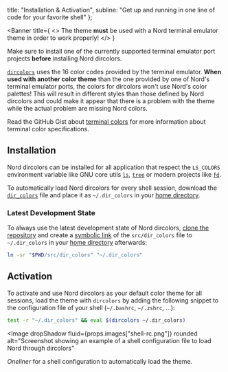 

  title: "Installation & Activation",
  subline: "Get up and running in one line of code for your favorite shell"
};

<ShrinkedWidth value={25}>

<SpaceBox mTop={4} mBottom={4}>
  <WindowCode />
</SpaceBox>

</ShrinkedWidth>

<ShrinkedWidth value={80}>

<WIPNotice />

<Banner
  title={
    <>
      The theme <strong>must</strong> be used with a <Link to={ROUTE_PORTS}>Nord terminal emulator theme</Link> in order to work properly!
    </>
  }
>
  Make sure to install one of the currently supported <Link to={ROUTE_PORTS}>terminal emulator port projects</Link> <strong>before</strong> installing Nord dircolors.

[`dircolors`][gnu-docs-dircolors] uses the 16 color codes provided by the terminal emulator.
**When used with another color theme** than the one provided by one of Nord's terminal emulator ports, the colors for dircolors won't use <Link to={ROUTE_DOCS_COLOR_AND_PALETTES}>Nord's color palettes</Link>!
This will result in different styles than those defined by Nord dircolors and could make it appear that there is a problem with the theme while the actual problem are missing Nord colors.

Read the GitHub Gist about [terminal colors][gh-gist-terminal-colors] for more information about terminal color specifications.

</Banner>

## Installation

Nord dircolors can be installed for all application that respect the `LS_COLORS` environment variable like GNU core utils [`ls`][wiki-ls], [`tree`][wiki-tree] or modern projects like [`fd`][gh-sharkdp/fd].

To automatically load Nord dircolors for every shell session, download the [`dir_colors`][gh-tree-dir_colors] file and place it as `~/.dir_colors` in your [home directory][wiki-home_dir].

### Latest Development State

To always use the latest development state of Nord dircolors, [clone the repository][repo] and create a [symbolic link][wiki-symlink] of the `src/dir_colors` file to `~/.dir_colors` in your [home directory][wiki-home_dir] afterwards:

```sh
ln -sr "$PWD/src/dir_colors" "~/.dir_colors"
```

## Activation

To activate and use Nord dircolors as your default color theme for all sessions, load the theme with `dircolors` by adding the following snippet to the configuration file of your shell (`~/.bashrc`, `~/.zshrc`, …):

```sh
test -r "~/.dir_colors" && eval $(dircolors ~/.dir_colors)
```

<Image
  dropShadow
  fluid={props.images["shell-rc.png"]}
  rounded
  alt="Screenshot showing an example of a shell configuration file to load Nord through dircolors"
>
  <span>
    <em>Oneliner</em> for a shell configuration to automatically load the theme.
  </span>
</Image>

</ShrinkedWidth>

[gh-gist-terminal-colors]: https://gist.github.com/XVilka/8346728
[gh-sharkdp/fd]: https://github.com/sharkdp/fd
[gh-tree-dir_colors]: https://github.com/arcticicestudio/nord-dircolors/blob/develop/src/dir_colors
[gnu-docs-dircolors]: https://www.gnu.org/software/coreutils/manual/html_node/dircolors-invocation.html
[repo]: https://github.com/arcticicestudio/nord-dircolors
[wiki-home_dir]: https://en.wikipedia.org/wiki/Home_directory
[wiki-ls]: https://en.wikipedia.org/wiki/Ls
[wiki-symlink]: https://en.wikipedia.org/wiki/Symbolic_link
[wiki-tree]: https://en.wikipedia.org/wiki/Tree_(command)
